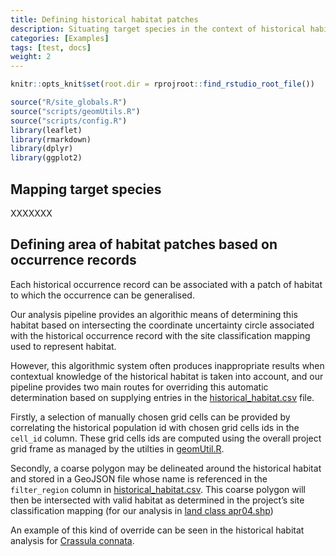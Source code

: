 ```yaml
---
title: Defining historical habitat patches
description: Situating target species in the context of historical habitat patches
categories: [Examples]
tags: [test, docs]
weight: 2
---
```


```r
knitr::opts_knit$set(root.dir = rprojroot::find_rstudio_root_file())
```

```r
source("R/site_globals.R")
source("scripts/geomUtils.R")
source("scripts/config.R")
library(leaflet)
library(rmarkdown)
library(dplyr)
library(ggplot2)
```

## Mapping target species

XXXXXXX

## Defining area of habitat patches based on occurrence records

Each historical occurrence record can be associated with a patch of habitat
to which the occurrence can be generalised. 

Our analysis pipeline provides an algorithic means of determining this habitat
based on intersecting the coordinate uncertainty circle associated with the
historical occurrence record with the site classification mapping used to 
represent habitat.

However, this algorithmic system often produces inappropriate results when
contextual knowledge of the historical habitat is taken into account, and our
pipeline provides two main routes for overriding this automatic determination
based on supplying entries in the [historical_habitat.csv](https://drive.google.com/file/d/1DVTOppn58YA-c8Om7hVQo_ehiay73Xp7/view?usp=drive_link)
file.

Firstly, a selection of manually chosen grid cells can be provided by correlating
the historical population id with chosen grid cells ids in the ``cell_id`` column.
These grid cells ids are computed using the overall project grid frame as managed
by the utilties in [geomUtil.R](`r site_rel("/scripts/geomUtil.R")`).

Secondly, a coarse polygon may be delineated around the historical habitat and 
stored in a GeoJSON file whose name is referenced in the ``filter_region`` column
in [historical_habitat.csv](https://drive.google.com/file/d/1DVTOppn58YA-c8Om7hVQo_ehiay73Xp7/view?usp=drive_link).
This coarse polygon will then be intersected with valid habitat as determined in the 
project's site classification mapping (for our analysis in 
[land class apr04.shp](https://drive.google.com/file/d/1DNMJottpGxnsVxR8qn8G4mcaAjHZ9eTw/view?usp=drive_link))

An example of this kind of override can be seen in the historical habitat analysis for
[Crassula connata](../example).


